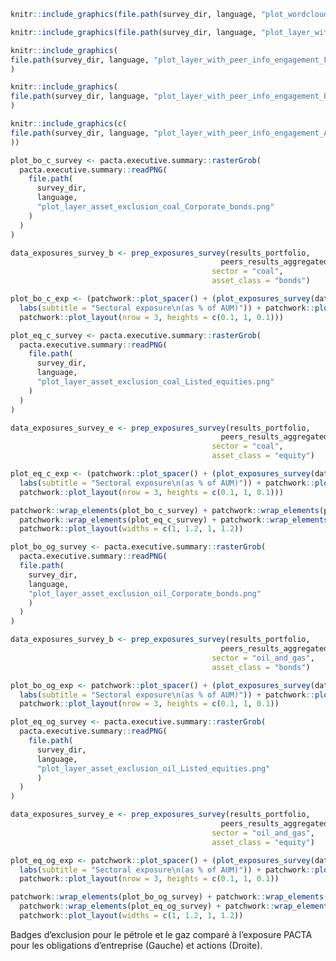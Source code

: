 ```{=latex}

\section{Enquête sur l’action climatique}

Cette section offre un aperçu de l'efficacité des actions climatiques au niveau institutionnel. Les résultats sont basés sur l'enquête qualitative complémentaire sur l'action climatique. Les résultats de l'enquête sont comparés aux pairs et aux résultats quantitatifs de ce portefeuille. Veuillez noter que les réponses à l'enquête ont été autodéclarées et non vérifiées par 2DII, RMI et WP.

\fbox{\begin{minipage}{\textwidth}
\textbf{Explication sur les graphiques à fléchettes ci-dessous:} Les graphiques à fléchettes sont un type de graphique nouvellement développé qui représente vos mesures pertinentes pour le climat. Chaque cercle représente une mesure pertinente pour le climat et est coloré si la mesure est en place. Le niveau d'efficacité des mesures augmente en allant de l'extérieur vers l'intérieur des anneaux et avec l'intensité de la couleur. Plus les cercles sont remplis en allant du cercle extérieur jusqu’au cercle intérieur, plus les actions climatiques de votre institution sont ambitieuses. Pour obtenir de plus amples informations sur les mesures spécifiques indiquées dans les différentes strates, veuillez consulter l‘annexe. 
\end{minipage}
}

\begin{esbox}{Initiatives, stratégie climatique et rapports}[\engagementImage]

Sur le côté gauche, vous trouvez les initiatives dont vous faites partie. Plus la taille de la police est grande, plus le nombre de pairs qui en font partie est important. Au milieu, vous pouvez voir un diagramme stratigraphique indiquant votre stratégie climatique. À droite, vous pouvez voir combien de vos pairs ont mis en place les trois stratégies climatiques, ce qui est considéré comme étant la meilleure pratique.

\begin{center}
\begin{minipage}{0.4\textwidth}
```

```r
knitr::include_graphics(file.path(survey_dir, language, "plot_wordcloud.png"))
```

```{=latex}
\end{minipage}%
\hspace{0.15\textwidth}
\begin{minipage}{0.4\textwidth}
```


```r
knitr::include_graphics(file.path(survey_dir, language, "plot_layer_with_peer_info_climate_goals.png"))
```

```{=latex}

\end{minipage}%
\end{center}

(Gauche) Les initiatives dans lesquels vous (bleu foncé) et vos pairs (bleu clair) font partie. (Droite) Votre badge de stratégie climat et celui de vos pairs.

\end{esbox}

\begin{esbox}{Engagement des bénéficiaires d’investissements par secteur}[\engagementImage]

Les recherches indiquent que l'engagement constitue l'un des moyens les plus efficaces pour améliorer l'alignement des entreprises bénéficiant d’investissements sur les objectifs climatiques par le biais d'actions et d'obligations. Par conséquent, les graphiques à fléchettes relatifs à l'engagement ci-dessous présentent vos mesures d'engagement pour trois secteurs cruciaux pour le climat et complètent ainsi la section précédente sur l'alignement. Le texte fournit en outre une comparaison avec la proportion de pairs appliquant les meilleures pratiques, c'est-à-dire celles qui couvrent toutes les strates.

\begin{center}
\begin{minipage}{0.3\textwidth}
```

```r
knitr::include_graphics(
file.path(survey_dir, language, "plot_layer_with_peer_info_engagement_Fossil_Fuels.png")
)
```

```{=latex}
\end{minipage}%
\begin{minipage}{0.3\textwidth}
```


```r
knitr::include_graphics(
file.path(survey_dir, language, "plot_layer_with_peer_info_engagement_Power.png")
)
```

```{=latex}
\end{minipage}%
\begin{minipage}{0.3\textwidth}
```


```r
knitr::include_graphics(c(
file.path(survey_dir, language, "plot_layer_with_peer_info_engagement_Automotive.png")
))
```

```{=latex}
\end{minipage}%

Badges d'engagement et comparaison avec les pairs par secteur. Gauche: Combustibles Fossiles, Milieu: Automobile, Droite: Electricité.

\end{center}

\end{esbox}

\begin{esbox}{Sélection négative par rapport à l'exposition PACTA aux combustibles fossiles}[\engagementImage]

Ces graphiques comparent les stratégies déclarées comme étant alignées sur les objectifs climatiques à l'exposition à l'extraction de charbon et à l'extraction de pétrole et de gaz. Si des stratégies d'exclusion sont appliquées au niveau institutionnel, on s'attend à ce que l'exposition à ces technologies soit nulle ou très faible par rapport à l'ensemble des portefeuilles pairs.

\begin{center}
```

```r
plot_bo_c_survey <- pacta.executive.summary::rasterGrob(
  pacta.executive.summary::readPNG(
    file.path(
      survey_dir, 
      language, 
      "plot_layer_asset_exclusion_coal_Corporate_bonds.png"
    )
  )
)

data_exposures_survey_b <- prep_exposures_survey(results_portfolio,
                                               peers_results_aggregated,
                                             sector = "coal",
                                             asset_class = "bonds")

plot_bo_c_exp <- (patchwork::plot_spacer() + (plot_exposures_survey(data_exposures_survey_b) +
  labs(subtitle = "Sectoral exposure\n(as % of AUM)")) + patchwork::plot_spacer() +
  patchwork::plot_layout(nrow = 3, heights = c(0.1, 1, 0.1)))

plot_eq_c_survey <- pacta.executive.summary::rasterGrob(
  pacta.executive.summary::readPNG(
    file.path(
      survey_dir, 
      language, 
      "plot_layer_asset_exclusion_coal_Listed_equities.png"
    )
  )
)

data_exposures_survey_e <- prep_exposures_survey(results_portfolio, 
                                               peers_results_aggregated,
                                             sector = "coal",
                                             asset_class = "equity")

plot_eq_c_exp <- (patchwork::plot_spacer() + (plot_exposures_survey(data_exposures_survey_e) +
  labs(subtitle = "Sectoral exposure\n(as % of AUM)")) + patchwork::plot_spacer() +
  patchwork::plot_layout(nrow = 3, heights = c(0.1, 1, 0.1)))

patchwork::wrap_elements(plot_bo_c_survey) + patchwork::wrap_elements(plot_bo_c_exp) +
  patchwork::wrap_elements(plot_eq_c_survey) + patchwork::wrap_elements(plot_eq_c_exp) +
  patchwork::plot_layout(widths = c(1, 1.2, 1, 1.2))
```

```{=latex}

Badges d'exclusion pour le charbon comparé à l'exposure PACTA pour les obligations d'entreprise (Gauche) et actions (Droite).

```


```r
plot_bo_og_survey <- pacta.executive.summary::rasterGrob(
  pacta.executive.summary::readPNG(
  file.path(
    survey_dir, 
    language, 
    "plot_layer_asset_exclusion_oil_Corporate_bonds.png"
    )
  )
)

data_exposures_survey_b <- prep_exposures_survey(results_portfolio, 
                                               peers_results_aggregated,
                                             sector = "oil_and_gas",
                                             asset_class = "bonds")

plot_bo_og_exp <- patchwork::plot_spacer() + (plot_exposures_survey(data_exposures_survey_b) +
  labs(subtitle = "Sectoral exposure\n(as % of AUM)")) + patchwork::plot_spacer() +
  patchwork::plot_layout(nrow = 3, heights = c(0.1, 1, 0.1))

plot_eq_og_survey <- pacta.executive.summary::rasterGrob(
  pacta.executive.summary::readPNG(
    file.path(
      survey_dir, 
      language, 
      "plot_layer_asset_exclusion_oil_Listed_equities.png"
      )
  )
)

data_exposures_survey_e <- prep_exposures_survey(results_portfolio, 
                                               peers_results_aggregated,
                                             sector = "oil_and_gas",
                                             asset_class = "equity")

plot_eq_og_exp <- patchwork::plot_spacer() + (plot_exposures_survey(data_exposures_survey_e) +
  labs(subtitle = "Sectoral exposure\n(as % of AUM)")) + patchwork::plot_spacer() +
  patchwork::plot_layout(nrow = 3, heights = c(0.1, 1, 0.1))

patchwork::wrap_elements(plot_bo_og_survey) + patchwork::wrap_elements(plot_bo_og_exp) +
  patchwork::wrap_elements(plot_eq_og_survey) + patchwork::wrap_elements(plot_eq_og_exp) +
  patchwork::plot_layout(widths = c(1, 1.2, 1, 1.2))
```

Badges d'exclusion pour le pétrole et le gaz comparé à l'exposure PACTA pour les obligations d'entreprise (Gauche) et actions (Droite).

```{=latex}
\end{center}
\end{esbox}
\newpage
```

